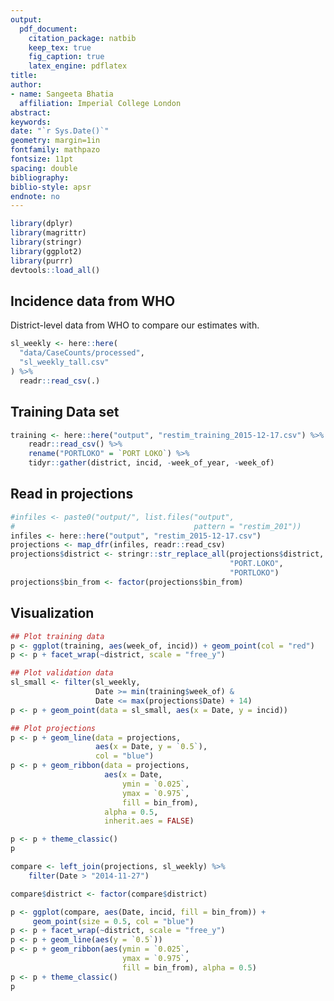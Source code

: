 ```yaml
---
output: 
  pdf_document:
    citation_package: natbib
    keep_tex: true
    fig_caption: true
    latex_engine: pdflatex
title: 
author:
- name: Sangeeta Bhatia
  affiliation: Imperial College London
abstract: 
keywords: 
date: "`r Sys.Date()`"
geometry: margin=1in
fontfamily: mathpazo
fontsize: 11pt
spacing: double
bibliography: 
biblio-style: apsr
endnote: no
---
```


```r
library(dplyr)
library(magrittr)
library(stringr)
library(ggplot2)
library(purrr)
devtools::load_all()
```

## Incidence data from WHO

District-level data from WHO to compare our estimates with.


```r

sl_weekly <- here::here(
  "data/CaseCounts/processed",
  "sl_weekly_tall.csv"
) %>%
  readr::read_csv(.) 


```
## Training Data set

```r
training <- here::here("output", "restim_training_2015-12-17.csv") %>%
    readr::read_csv() %>%
    rename("PORTLOKO" = `PORT LOKO`) %>%
    tidyr::gather(district, incid, -week_of_year, -week_of)


```
## Read in projections

```r
#infiles <- paste0("output/", list.files("output",
#                                        pattern = "restim_201"))
infiles <- here::here("output", "restim_2015-12-17.csv")
projections <- map_dfr(infiles, readr::read_csv)
projections$district <- stringr::str_replace_all(projections$district,
                                                 "PORT.LOKO",
                                                 "PORTLOKO")
projections$bin_from <- factor(projections$bin_from)
```

## Visualization


```r
## Plot training data
p <- ggplot(training, aes(week_of, incid)) + geom_point(col = "red")
p <- p + facet_wrap(~district, scale = "free_y")

## Plot validation data
sl_small <- filter(sl_weekly,
                   Date >= min(training$week_of) &
                   Date <= max(projections$Date) + 14)
p <- p + geom_point(data = sl_small, aes(x = Date, y = incid))

## Plot projections
p <- p + geom_line(data = projections,
                   aes(x = Date, y = `0.5`),
                   col = "blue")
p <- p + geom_ribbon(data = projections,
                     aes(x = Date,
                         ymin = `0.025`,
                         ymax = `0.975`,
                         fill = bin_from),
                     alpha = 0.5,
                     inherit.aes = FALSE)

p <- p + theme_classic()
p

```

```r
compare <- left_join(projections, sl_weekly) %>%
    filter(Date > "2014-11-27") 

compare$district <- factor(compare$district)

p <- ggplot(compare, aes(Date, incid, fill = bin_from)) +
     geom_point(size = 0.5, col = "blue")
p <- p + facet_wrap(~district, scale = "free_y")
p <- p + geom_line(aes(y = `0.5`))
p <- p + geom_ribbon(aes(ymin = `0.025`,
                         ymax = `0.975`,
                         fill = bin_from), alpha = 0.5)
p <- p + theme_classic()
p
```

